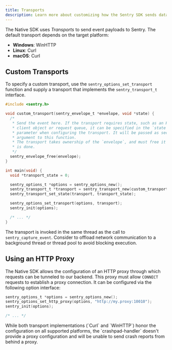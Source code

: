 ```yaml
---
title: Transports
description: Learn more about customizing how the Sentry SDK sends data to Sentry.
---
```


The Native SDK uses _Transports_ to send event payloads to Sentry. The default
transport depends on the target platform:

- **Windows**: WinHTTP
- **Linux**: Curl
- **macOS**: Curl

## Custom Transports

To specify a custom transport, use the `sentry_options_set_transport` function
and supply a transport that implements the `sentry_transport_t` interface.

```c
#include <sentry.h>

void custom_transport(sentry_envelope_t *envelope, void *state) {
  /*
   * Send the event here. If the transport requires state, such as an HTTP
   * client object or request queue, it can be specified in the `state`
   * parameter when configuring the transport. It will be passed as second
   * argument to this function.
   * The transport takes ownership of the `envelope`, and must free it once it
   * is done.
   */
  sentry_envelope_free(envelope);
}

int main(void) {
  void *transport_state = 0;

  sentry_options_t *options = sentry_options_new();
  sentry_transport_t *transport = sentry_transport_new(custom_transport);
  sentry_transport_set_state(transport, transport_state);

  sentry_options_set_transport(options, transport);
  sentry_init(options);

  /* ... */
}
```

The transport is invoked in the same thread as the call to
`sentry_capture_event`. Consider to offload network communication to a
background thread or thread pool to avoid blocking execution.

## Using an HTTP Proxy

The Native SDK allows the configuration of an HTTP proxy through which requests can be tunneled to our backend. This proxy must allow `CONNECT` requests to establish a proxy connection. It can be configured via the following option interface:

```c
sentry_options_t *options = sentry_options_new();
sentry_options_set_http_proxy(options, "http://my.proxy:10010");
sentry_init(options);

/* ... */
```

<Alert level="warning" title="Note">
While both transport implementations (`Curl` and `WinHTTP`) honor the configuration on all supported platforms, the `crashpad-handler` doesn't provide a proxy configuration and will be unable to send crash reports from behind a proxy.
</Alert>
